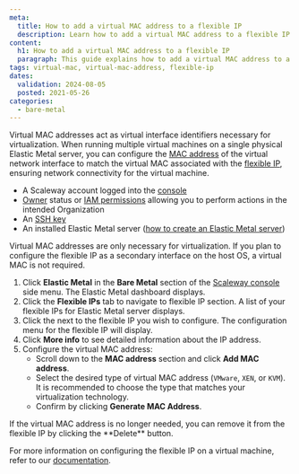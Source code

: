 ```yaml
---
meta:
  title: How to add a virtual MAC address to a flexible IP
  description: Learn how to add a virtual MAC address to a flexible IP for Scaleway Elastic Metal servers.
content:
  h1: How to add a virtual MAC address to a flexible IP
  paragraph: This guide explains how to add a virtual MAC address to a flexible IP for Scaleway Elastic Metal servers.
tags: virtual-mac, virtual-mac-address, flexible-ip
dates:
  validation: 2024-08-05
  posted: 2021-05-26
categories:
  - bare-metal
---
```


Virtual MAC addresses act as virtual interface identifiers necessary for virtualization. When running multiple virtual machines on a single physical Elastic Metal server, you can configure the [MAC address](https://en.wikipedia.org/wiki/MAC_address) of the virtual network interface to match the virtual MAC associated with the [flexible IP](/bare-metal/elastic-metal/concepts/#flexible-ip), ensuring network connectivity for the virtual machine.

<Macro id="requirements" />

- A Scaleway account logged into the [console](https://console.scaleway.com)
- [Owner](/identity-and-access-management/iam/concepts/#owner) status or [IAM permissions](/identity-and-access-management/iam/concepts/#permission) allowing you to perform actions in the intended Organization
- An [SSH key](/identity-and-access-management/organizations-and-projects/how-to/create-ssh-key/)
- An installed Elastic Metal server ([how to create an Elastic Metal server](/bare-metal/elastic-metal/quickstart/#how-to-create-an-elastic-metal-server))

<Message type="tip">
  Virtual MAC addresses are only necessary for virtualization. If you plan to configure the flexible IP as a secondary interface on the host OS, a virtual MAC is not required.
</Message>

1. Click **Elastic Metal** in the **Bare Metal** section of the [Scaleway console](https://console.scaleway.com) side menu. The Elastic Metal dashboard displays.
2. Click the **Flexible IPs** tab to navigate to flexible IP section. A list of your flexible IPs for Elastic Metal server displays.
3. Click the <Icon name="more" /> next to the flexible IP you wish to configure. The configuration menu for the flexible IP will display.
4. Click **More info** to see detailed information about the IP address.
5. Configure the virtual MAC address:
   - Scroll down to the **MAC address** section and click **Add MAC address**.
   - Select the desired type of virtual MAC address (`VMware`, `XEN`, or `KVM`). It is recommended to choose the type that matches your virtualization technology.
   - Confirm by clicking **Generate MAC Address**.

<Message type="tip">
  If the virtual MAC address is no longer needed, you can remove it from the flexible IP by clicking the **Delete** button.
</Message>

For more information on configuring the flexible IP on a virtual machine, refer to our [documentation](/bare-metal/elastic-metal/how-to/configure-flexible-ip/).